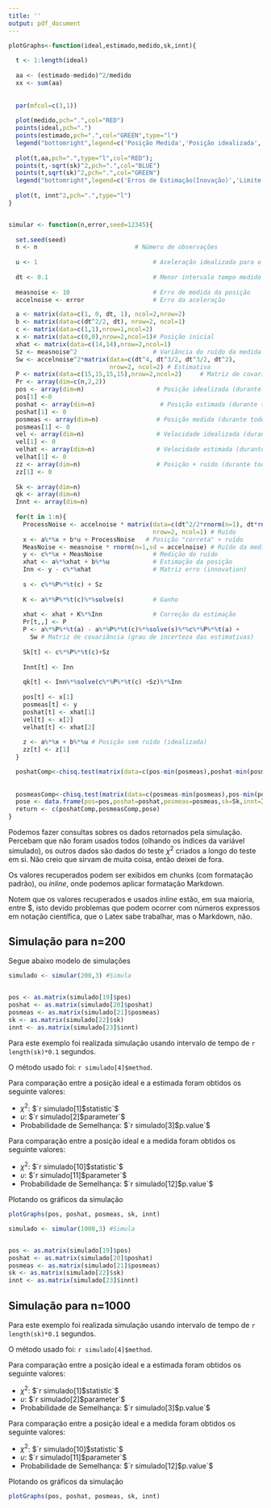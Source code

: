 ```yaml
---
title: ''
output: pdf_document
---
```


```r


plotGraphs<-function(ideal,estimado,medido,sk,innt){
  
  t <- 1:length(ideal)
  
  aa <- (estimado-medido)^2/medido
  xx <- sum(aa)
  
  
  par(mfcol=c(3,1))
  
  plot(medido,pch=".",col="RED")
  points(ideal,pch=".")
  points(estimado,pch=".",col="GREEN",type="l")
  legend("bottomright",legend=c('Posição Medida','Posição idealizada','Posição Estimada'),fil=c("RED","BLACK","GREEN"))
  
  plot(t,aa,pch=".",type="l",col="RED");
  points(t,-sqrt(sk)^2,pch=".",col="BLUE")
  points(t,sqrt(sk)^2,pch=".",col="GREEN")
  legend("bottomright",legend=c('Erros de Estimação(Inovação)','Limite Superior do Intervalo de Confiança','Limite Inferior do Intervalo de Confiança'),fil=c("RED","BLUE","GREEN"))
  
  plot(t, innt^2,pch=".",type="l")
}


simular <- function(n,error,seed=12345){
  
  set.seed(seed)
  n <- n                           # Número de observações
  
  u <- 1                                # Aceleração idealizada para o experimento
  
  dt <- 0.1                             # Menor intervalo tempo medido no simulador
  
  measnoise <- 10                       # Erro de medida da posição
  accelnoise <- error                   # Erro da aceleração

  a <- matrix(data=c(1, 0, dt, 1), ncol=2,nrow=2)
  b <- matrix(data=c(dt^2/2, dt), nrow=2, ncol=1)
  c <- matrix(data=c(1,1),nrow=1,ncol=2)
  x <- matrix(data=c(0,0),nrow=2,ncol=1)# Posição inicial
  xhat <- matrix(data=c(14,14),nrow=2,ncol=1)                             # Posição estimada inicial
  Sz <- measnoise^2                     # Variância do ruído da medida
  Sw <- accelnoise^2*matrix(data=c(dt^4, dt^3/2, dt^3/2, dt^2), 
                            nrow=2, ncol=2) # Estimativa
  P <- matrix(data=c(15,15,15,15),nrow=2,ncol=2)     # Matriz de covariância de estado (pode ser com qualquer coisa)
  Pr <- array(dim=c(n,2,2))
  pos <- array(dim=n)                    # Posição idealizada (durante todo o experimento)
  pos[1] <-0
  poshat <- array(dim=n)                  # Posição estimada (durante todo o experimento)
  poshat[1] <- 0 
  posmeas <- array(dim=n)                # Posição medida (durante todo o experimento)
  posmeas[1] <- 0
  vel <- array(dim=n)                    # Velocidade idealizada (durante todo o experimento)
  vel[1] <- 0
  velhat <- array(dim=n)                 # Velocidade estimada (durante todo o experimento)
  velhat[1] <- 0
  zz <- array(dim=n)                     # Posição + ruído (durante todo o experimento)
  zz[1] <- 0
  
  Sk <- array(dim=n)
  qk <- array(dim=n)
  Innt <- array(dim=n)
  
  for(t in 1:n){
    ProcessNoise <- accelnoise * matrix(data=c(dt^2/2*rnorm(n=1), dt*rnorm(n=1)),
                                        nrow=2, ncol=1) # Ruído
    x <- a%*%x + b*u + ProcessNoise   # Posição "correta" + ruído
    MeasNoise <- measnoise * rnorm(n=1,sd = accelnoise) # Ruído da medição
    y <- c%*%x + MeasNoise              # Medição do ruído
    xhat <- a%*%xhat + b%*%u            # Estimação da posição
    Inn <- y - c%*%xhat                 # Matriz erro (innovation)
    
    s <- c%*%P%*%t(c) + Sz
    
    K <- a%*%P%*%t(c)%*%solve(s)        # Ganho
    
    xhat <- xhat + K%*%Inn              # Correção da estimação
    Pr[t,,] <- P
    P <- a%*%P%*%t(a) - a%*%P%*%t(c)%*%solve(s)%*%c%*%P%*%t(a) + 
      Sw # Matriz de covariância (grau de incerteza das estimativas)
    
    Sk[t] <- c%*%P%*%t(c)+Sz
    
    Innt[t] <- Inn
    
    qk[t] <- Inn%*%solve(c%*%P%*%t(c) +Sz)%*%Inn
    
    pos[t] <- x[1]
    posmeas[t] <- y
    poshat[t] <- xhat[1]
    vel[t] <- x[2]
    velhat[t] <- xhat[2]
    
    z <- a%*%x + b%*%u # Posição sem ruído (idealizada)
    zz[t] <- z[1]
  }

  poshatComp<-chisq.test(matrix(data=c(pos-min(posmeas),poshat-min(posmeas)),nrow=n,ncol=2))
  
  
  posmeasComp<-chisq.test(matrix(data=c(posmeas-min(posmeas),pos-min(posmeas)),nrow=n,ncol=2))
  pose <- data.frame(pos=pos,poshat=poshat,posmeas=posmeas,sk=Sk,innt=Innt)
  return <- c(poshatComp,posmeasComp,pose)
}
```


Podemos fazer consultas sobres os dados retornados pela simulação. Percebam que não foram usados todos (olhando os índices da variável simulado), os outros dados são dados do teste $\chi^2$ criados a longo do teste em si. Não creio que sirvam de muita coisa, então deixei de fora.

Os valores recuperados podem ser exibidos em chunks (com formatação padrão), ou *inline*, onde podemos aplicar formatação Markdown.

Notem que os valores recuperados e usados *inline* estão, em sua maioria, entre \$, isto devido problemas que podem ocorrer com números expressos em notação científica, que o Latex sabe trabalhar, mas o Markdown, não. 

Simulação para n=200
--------------------

Segue abaixo modelo de simulações

```r
simulado <- simular(200,3) #Simula


pos <- as.matrix(simulado[19]$pos)
poshat <- as.matrix(simulado[20]$poshat)
posmeas <- as.matrix(simulado[21]$posmeas)
sk <- as.matrix(simulado[22]$sk)
innt <- as.matrix(simulado[23]$innt)
```

Para este exemplo foi realizada simulação usando intervalo de tempo de `r length(sk)*0.1` segundos.

O método usado foi: `r simulado[4]$method`.

Para comparação entre a posição ideal e a estimada foram obtidos os seguinte valores:

- $\chi^2$: $`r simulado[1]$statistic`$
- $\upsilon$: $`r simulado[2]$parameter`$
- Probabilidade de Semelhança: $`r simulado[3]$p.value`$

Para comparação entre a posição ideal e a medida foram obtidos os seguinte valores:

- $\chi^2$: $`r simulado[10]$statistic`$
- $\upsilon$: $`r simulado[11]$parameter`$
- Probabilidade de Semelhança: $`r simulado[12]$p.value`$

Plotando os gráficos da simulação

```r
plotGraphs(pos, poshat, posmeas, sk, innt)
```


```r
simulado <- simular(1000,3) #Simula


pos <- as.matrix(simulado[19]$pos)
poshat <- as.matrix(simulado[20]$poshat)
posmeas <- as.matrix(simulado[21]$posmeas)
sk <- as.matrix(simulado[22]$sk)
innt <- as.matrix(simulado[23]$innt)
```

Simulação para n=1000
---------------------

Para este exemplo foi realizada simulação usando intervalo de tempo de `r length(sk)*0.1` segundos.

O método usado foi: `r simulado[4]$method`.

Para comparação entre a posição ideal e a estimada foram obtidos os seguinte valores:

- $\chi^2$: $`r simulado[1]$statistic`$
- $\upsilon$: $`r simulado[2]$parameter`$
- Probabilidade de Semelhança: $`r simulado[3]$p.value`$

Para comparação entre a posição ideal e a medida foram obtidos os seguinte valores:

- $\chi^2$: $`r simulado[10]$statistic`$
- $\upsilon$: $`r simulado[11]$parameter`$
- Probabilidade de Semelhança: $`r simulado[12]$p.value`$

Plotando os gráficos da simulação

```r
plotGraphs(pos, poshat, posmeas, sk, innt)
```


